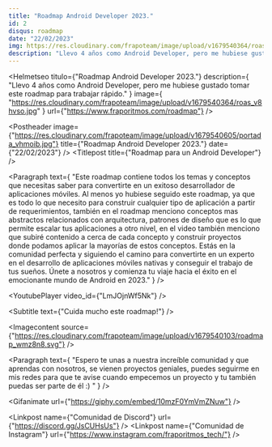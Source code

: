 ```yaml
---
title: "Roadmap Android Developer 2023."
id: 2
disqus: roadmap
date: "22/02/2023"
img: https://res.cloudinary.com/frapoteam/image/upload/v1679540364/roas_v8hvso.jpg
description: "Llevo 4 años como Android Developer, pero me hubiese gustado tomar este roadmap para trabajar rápido."
---
```


<Helmetseo
  titulo={"Roadmap Android Developer 2023."}
  description={
    "Llevo 4 años como Android Developer, pero me hubiese gustado tomar este roadmap para trabajar rápido."
  }
  image={
    "https://res.cloudinary.com/frapoteam/image/upload/v1679540364/roas_v8hvso.jpg"
  }
  url={"https://www.fraporitmos.com/roadmap"}
/>

<Postheader 
image={"https://res.cloudinary.com/frapoteam/image/upload/v1679540605/portada_vhmoib.jpg"}
title={"Roadmap Android Developer 2023."}
date={"22/02/2023"}
/>
<Containerpost >
<Titlepost 
title={"Roadmap para un Android Developer"}
/>

<Paragraph
  text={
    "Este roadmap contiene todos los temas y conceptos que necesitas saber para convertirte en un exitoso desarrollador de aplicaciones móviles. Al menos yo hubiese seguido este roadmap, ya que es todo lo que necesito para construir cualquier tipo de aplicación a partir de requerimientos, también en el roadmap menciono conceptos mas abstractos relacionados con arquitectura, patrones de diseño que es lo que permite escalar tus aplicaciones a otro nivel, en el video también menciono que subiré contenido a cerca de cada concepto y construir proyectos donde podamos aplicar la mayorías de estos conceptos. Estás en la comunidad perfecta y siguiendo el camino para convertirte en un experto en el desarrollo de aplicaciones móviles nativas y conseguir el trabajo de tus sueños. Únete a nosotros y comienza tu viaje hacia el éxito en el emocionante mundo de Android en 2023."
  }
/>


<YoutubePlayer video_id={"LmJOjnWf5Nk"} />

<Subtitle text={"Cuida mucho este roadmap!"} />

<Imagecontent source={"https://res.cloudinary.com/frapoteam/image/upload/v1679540103/roadmap_wmz8n8.svg"} />

<Paragraph
  text={
    "Espero te unas a nuestra increíble comunidad y que aprendas con nosotros, se vienen proyectos geniales, puedes seguirme en mis redes para que te avise cuando empecemos un proyecto y tu también puedas ser parte de él :) "
  }
/>

<Gifanimate 
url={"https://giphy.com/embed/10mzF0YmVmZNuw"}
/>

<Linkpost
  name={"Comunidad de Discord"}
  url={"https://discord.gg/JsCUHsUs"}
/>
<Linkpost
  name={"Comunidad de Instagram"}
  url={"https://www.instagram.com/fraporitmos_tech/"}
/>

</Containerpost>


